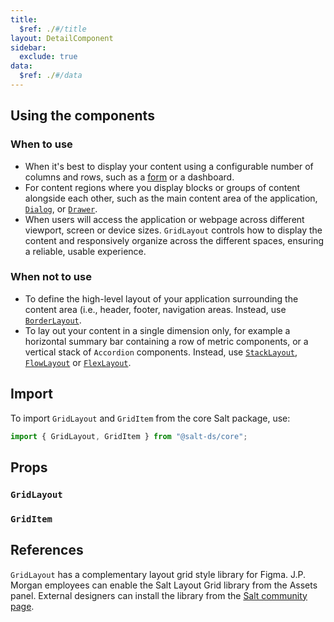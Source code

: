 ```yaml
---
title:
  $ref: ./#/title
layout: DetailComponent
sidebar:
  exclude: true
data:
  $ref: ./#/data
---
```


## Using the components

### When to use

- When it's best to display your content using a configurable number of columns and rows, such as a [form](/salt/patterns/forms) or a dashboard.
- For content regions where you display blocks or groups of content alongside each other, such as the main content area of the application, [`Dialog`](/salt/components/dialog), or [`Drawer`](/salt/components/drawer).
- When users will access the application or webpage across different viewport, screen or device sizes. `GridLayout` controls how to display the content and responsively organize across the different spaces, ensuring a reliable, usable experience.

### When not to use

- To define the high-level layout of your application surrounding the content area (i.e., header, footer, navigation areas. Instead, use [`BorderLayout`](../border-layout).
- To lay out your content in a single dimension only, for example a horizontal summary bar containing a row of metric components, or a vertical stack of `Accordion` components. Instead, use [`StackLayout`](../stack-layout), [`FlowLayout`](../flow-layout) or [`FlexLayout`](../flex-layout).

## Import

To import `GridLayout` and `GridItem` from the core Salt package, use:

```js
import { GridLayout, GridItem } from "@salt-ds/core";
```

## Props

### `GridLayout`

<PropsTable packageName="core" componentName="GridLayout" />

### `GridItem`

<PropsTable packageName="core" componentName="GridItem" />

## References

`GridLayout` has a complementary layout grid style library for Figma. J.P. Morgan employees can enable the Salt Layout Grid library from the Assets panel. External designers can install the library from the [Salt community page](https://www.figma.com/@jpmorgan_salt).
